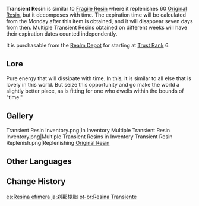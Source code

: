 {{Item Infobox
|id           = 107012
|image        = Item Transient Resin.png
|type         = Consumables
|invCategory  = Precious Items
|rarity       = 4
|description  = An item that can be used to replenish [[Original Resin]]. Once used, it will replenish 60 Original Resin.<br />Once obtained, it will {{Color|old|automatically dissipate}} after a period of time.
*The expiration time will be calculated from the Monday after the item is obtained, and it will disappear seven days from then.
*Multiple Transient Resins obtained on different weeks will have their expiration dates counted independently.
|source1      = [[Realm Depot]]
}}
'''Transient Resin'''  is similar to [[Fragile Resin]] where it replenishes 60 [[Original Resin]], but it decomposes with time. The expiration time will be calculated from the Monday after this item is obtained, and it will disappear seven days from then. Multiple Transient Resins obtained on different weeks will have their expiration dates counted independently.

It is purchasable from the [[Realm Depot]] for {{Item|Realm Currency|24|x=1200}} starting at [[Trust Rank]] 6.

==Lore==
Pure energy that will dissipate with time. In this, it is similar to all else that is lovely in this world. But seize this opportunity and go make the world a slightly better place, as is fitting for one who dwells within the bounds of "time."

==Gallery==
<gallery hideaddbutton="true" captionalign="center">
Transient Resin Inventory.png|In Inventory
Multiple Transient Resin Inventory.png|Multiple Transient Resins in Inventory
Transient Resin Replenish.png|Replenishing [[Original Resin]]
</gallery>

==Other Languages==
{{Other Languages
|en      = Transient Resin
|zhs     = 须臾树脂
|zhs_rm  = Xūyú Shùzhī
|zht     = 須臾樹脂
|zht_rm  = Xūyú Shùzhī
|zh_tl   = Ephemeral Resin
|ja      = 刹那樹脂
|ja_rm   = Setsuna Jushi
|ja_tl   = Ephemeral Resin
|ko      = 단기 레진
|ko_rm   = 
|ko_tl   = 
|es      = Resina efímera
|es_tl   = 
|fr      = Résine éphémère
|fr_tl   = Ephemeral Resin
|ru      = Переходная смола
|ru_tl   = 
|th      = Transient Resin
|vi      = Nhựa Khoảnh Khắc
|vi_tl   = 
|de      = Flüchtiges Harz
|de_tl   = Volatile Resin
|id      = Transient Resin
|pt      = Resina Transiente
|pt_tl   = Transient Resin
}}

==Change History==
{{Change History|1.5}}

[[es:Resina efímera]]
[[ja:刹那樹脂]]
[[pt-br:Resina Transiente]]
